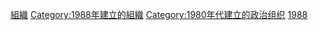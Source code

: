 {{Cat topic in year|topic=建立的政治組織|year=1988}}

[[Category:1988年政治|組織]]
[[Category:1988年建立的組織|Category:1988年建立的組織]]
[[Category:1980年代建立的政治组织|Category:1980年代建立的政治组织]]
[[Category:20世紀各年建立的政治組織|1988]]